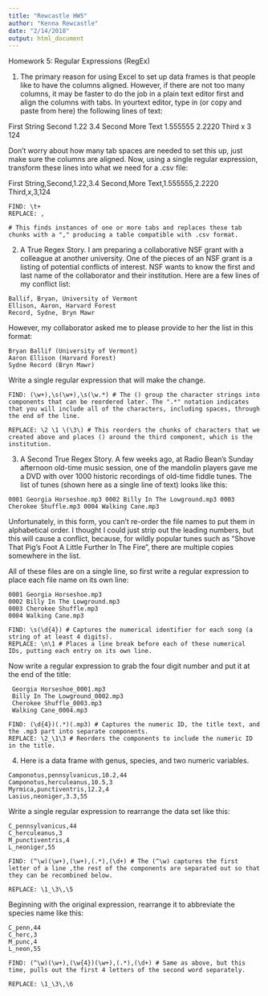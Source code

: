 ```yaml
---
title: "Rewcastle HW5"
author: "Kenna Rewcastle"
date: "2/14/2018"
output: html_document
---
```


Homework 5: Regular Expressions (RegEx)


1. The primary reason for using Excel to set up data frames is that people like to have the columns aligned. However, if there are not too many columns, it may be faster to do the job in a plain text editor first and align the columns with tabs. In yourtext editor, type in (or copy and paste from here) the following lines of text:

First String	Second		1.22		3.4
Second			More Text	1.555555	2.2220
Third			x			3			124


Don’t worry about how many tab spaces are needed to set this up, just make sure the columns are aligned. Now, using a single regular expression, transform these lines into what we need for a .csv file:

First String,Second,1.22,3.4
Second,More Text,1.555555,2.2220
Third,x,3,124

```
FIND: \t+ 
REPLACE: , 

# This finds instances of one or more tabs and replaces these tab chunks with a "," producing a table compatible with .csv format.
```

2. A True Regex Story. I am preparing a collaborative NSF grant with a colleague at another university. One of the pieces of an NSF grant is a listing of potential conflicts of interest. NSF wants to know the first and last name of the collaborator and their institution.
Here are a few lines of my conflict list:

```
Ballif, Bryan, University of Vermont
Ellison, Aaron, Harvard Forest
Record, Sydne, Bryn Mawr
```

However, my collaborator asked me to please provide to her the list in this format:

```
Bryan Ballif (University of Vermont)
Aaron Ellison (Harvard Forest)
Sydne Record (Bryn Mawr)
```

Write a single regular expression that will make the change.

```
FIND: (\w+),\s(\w+),\s(\w.*) # The () group the character strings into components that can be reordered later. The ".*" notation indicates that you will include all of the characters, including spaces, through the end of the line.

REPLACE: \2 \1 \(\3\) # This reorders the chunks of characters that we created above and places () around the third component, which is the institution.
```

3. A Second True Regex Story. A few weeks ago, at Radio Bean’s Sunday afternoon old-time music session, one of the mandolin players gave me a DVD with over 1000 historic recordings of old-time fiddle tunes.
The list of tunes (shown here as a single line of text) looks like this:

```
0001 Georgia Horseshoe.mp3 0002 Billy In The Lowground.mp3 0003 Cherokee Shuffle.mp3 0004 Walking Cane.mp3
```

Unfortunately, in this form, you can’t re-order the file names to put them in alphabetical order. I thought I could just strip out the leading numbers, but this will cause a conflict, because, for wildly popular tunes such as “Shove That Pig’s Foot A Little Further In The Fire”, there are multiple copies somewhere in the list.

All of these files are on a single line, so first write a regular expression to place each file name on its own line:

```
0001 Georgia Horseshoe.mp3
0002 Billy In The Lowground.mp3
0003 Cherokee Shuffle.mp3
0004 Walking Cane.mp3
```
```
FIND: \s(\d{4}) # Captures the numerical identifier for each song (a string of at least 4 digits).
REPLACE: \n\1 # Places a line break before each of these numerical IDs, putting each entry on its own line.
```

Now write a regular expression to grab the four digit number and put it at the end of the title:

```
 Georgia Horseshoe_0001.mp3
 Billy In The Lowground_0002.mp3
 Cherokee Shuffle_0003.mp3
 Walking Cane_0004.mp3
```
```
FIND: (\d{4})(.*)(.mp3) # Captures the numeric ID, the title text, and the .mp3 part into separate components.
REPLACE: \2_\1\3 # Reorders the components to include the numeric ID in the title.
```

4. Here is a data frame with genus, species, and two numeric variables.

```
Camponotus,pennsylvanicus,10.2,44
Camponotus,herculeanus,10.5,3
Myrmica,punctiventris,12.2,4
Lasius,neoniger,3.3,55
```

Write a single regular expression to rearrange the data set like this:

```
C_pennsylvanicus,44
C_herculeanus,3
M_punctiventris,4
L_neoniger,55
```
```
FIND: (^\w)(\w+),(\w+),(.*),(\d+) # The (^\w) captures the first letter of a line ,the rest of the components are separated out so that they can be recombined below. 

REPLACE: \1_\3\,\5
```

Beginning with the original expression, rearrange it to abbreviate the species name like this:

```
C_penn,44
C_herc,3
M_punc,4
L_neon,55
```
```
FIND: (^\w)(\w+),(\w{4})(\w+),(.*),(\d+) # Same as above, but this time, pulls out the first 4 letters of the second word separately.
 
REPLACE: \1_\3\,\6
```
